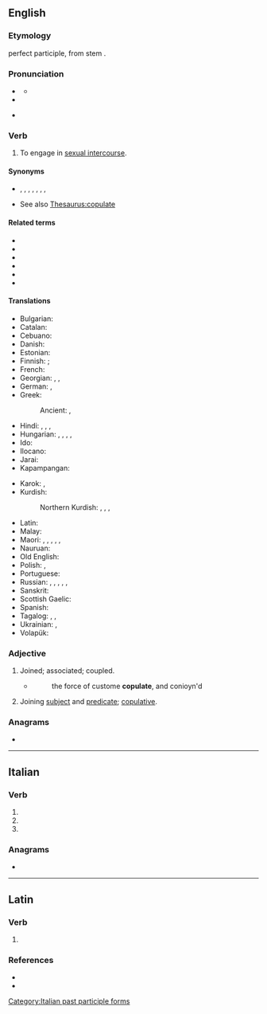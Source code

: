 ==English==

===Etymology===
{{der|en|la|copulare||to couple}} perfect participle, from stem {{m|la|copulat-}}.

===Pronunciation===
* {{a|UK}} {{IPA|en|/ˈkɒp.jə.leɪt/}}
** {{audio|en|LL-Q1860 (eng)-Vealhurl-copulate.wav|Audio (UK)}}
* {{rhymes|en|ɒpjəleɪt}}
* {{a|US}} {{IPA|en|/ˈkɔ.pjə.leɪt/}}

===Verb===
{{en-verb}}

# {{lb|en|somewhat formal}} To engage in [[sexual intercourse]].
#: {{ux|en|The amorous couple were found '''copulating''' inside the car.}}

====Synonyms====
* {{l|en|fuck}}, {{l|en|have sex}}, {{l|en|make love}}, {{l|en|screw}}, {{l|en|swive}}, {{l|en|bang}}, {{l|en|sleep together}}, {{l|en|boff}}
* See also [[Thesaurus:copulate]]

====Related terms====
* {{l|en|copulin}}
* {{l|en|copulation}}
* {{l|en|copulator}}
* {{l|en|copulatee}}
* {{l|en|copulable}}
* {{l|en|copulability}}

====Translations====
{{trans-top|to engage in sexual intercourse}}
* Bulgarian: {{t|bg|съвокуплявам се}}
* Catalan: {{t+|ca|copular}}
* Cebuano: {{t|ceb|iyot}} {{qualifier|vulgar}}
* Danish: {{t|da|kopulere}}
* Estonian: {{t|et|paarituma}}
* Finnish: {{t+|fi|rakastella}} {{q|chiefly humans}}; {{t+|fi|paritella}} {{q|chiefly animals}}
* French: {{t+|fr|coïter}}
* Georgian: {{t|ka|კოპულირებს}}, {{t|ka|წყვილდება}} {{qualifier|of animals}}, {{t|ka|ჯვარდება}} {{qualifier|of animals}}
* German: {{t+|de|kopulieren}}, {{t+|de|beischlafen}}
* Greek:
*: Ancient: {{t|grc|[[μίγνυμι|μίγνυμαι]]}}, {{t|grc|σύνειμι}}
* Hindi: {{t|hi|मैथुन करना}}, {{t|hi|संभोग करना}}, {{t|hi|सेक्स करना}}, {{t|hi|मस्ती करना}}
* Hungarian: {{t+|hu|közösül}}, {{t+|hu|párosodik}}, {{t+|hu|párzik}}, {{t+|hu|üzekedik}}, {{t+|hu|közösül}}
* Ido: {{t+|io|koitar}}
* Ilocano: {{t|ilo|iyot}} {{qualifier|vulgar}}
* Jarai: {{t|jra|tĕ}}
* Kapampangan: {{t|pam|karat}} {{qualifier|vulgar}}
{{trans-mid}}
* Karok: {{t|kyh|kuth}}, {{t|kyh|ihravrikûunish}}
* Kurdish:
*: Northern Kurdish: {{t+|kmr|perîn}}, {{t+|kmr|gunhêlî|alt=gunhêlî kirin}}, {{t+|kmr|cot|alt=cot bûn}}, {{t+|kmr|gan}}
* Latin: {{t|la|coeō}}
* Malay: {{t|ms|mengawan}}
* Maori: {{t|mi|ai}}, {{t|mi|mahimahi}}, {{t|mi|onioni}}, {{t|mi|tauonioni}}, {{t|mi|tōkai}}, {{t|mi|hika}}
* Nauruan: {{t|na|meir}}
* Old English: {{t|ang|hǣman}}
* Polish: {{t+|pl|spółkować}}, {{t+|pl|kopulować}}
* Portuguese: {{t+|pt|copular}}
* Russian: {{qualifier|intransitive}} {{t+|ru|совокупля́ться|impf}}, {{t+|ru|совокупи́ться|pf}}, {{t+|ru|сноша́ться|impf}}, {{t+|ru|спа́риваться|impf}}, {{t+|ru|спа́риваться|impf}}, {{t+|ru|спа́риться|pf}} {{qualifier|of animals}}
* Sanskrit: {{t+|sa|यभति}}
* Scottish Gaelic: {{qualifier|birds}} {{t|gd|cliath}}
* Spanish: {{t+|es|copular}}
* Tagalog: {{t+|tl|kasta}}, {{t+|tl|kantot}} {{qualifier|vulgar}}, {{t|tl|talik}}
* Ukrainian: {{t|uk|зляга́тися|impf}}, {{t|uk|злягти́ся|pf}}
* Volapük: {{t+|vo|koitön}}
{{trans-bottom}}

{{trans-see|copulate|mate}}

{{trans-see|copulate|cover}}

{{trans-see|take part in a sexual act|have sex}}

{{trans-see|to engage in sexual intercourse|make love}}

{{trans-see|to have sexual intercourse with someone, something|mount}}

{{trans-see|to have sexual intercourse with|bed}}

{{rfp|en}}<!--probably different to the verb-->
===Adjective===
{{en-adj|-}}

# {{lb|en|obsolete}} Joined; associated; coupled.
#* {{RQ:Bacon Of Custom and Education}}
#*:the force of custome '''copulate''', and conioyn'd
# {{lb|en|grammar}} Joining [[subject]] and [[predicate]]; [[copulative]].
#: {{rfquotek|en|F. A. March}}

===Anagrams===
* {{anagrams|en|a=aceloptu|outplace}}

----

==Italian==

===Verb===
{{head|it|verb form}}

# {{inflection of|it|copulare||2|p|pres|indc}}
# {{inflection of|it|copulare||2|p|impr}}
# {{feminine plural of|it|copulato}}

===Anagrams===
* {{l|it|peculato}}

[[Category:Italian past participle forms]]

----

==Latin==

===Verb===
{{la-verb-form|cōpulāte}}

# {{inflection of|la|cōpulō||2|p|pres|actv|impr}}

===References===
* {{R:L&S}}
* {{R:Gaffiot}}